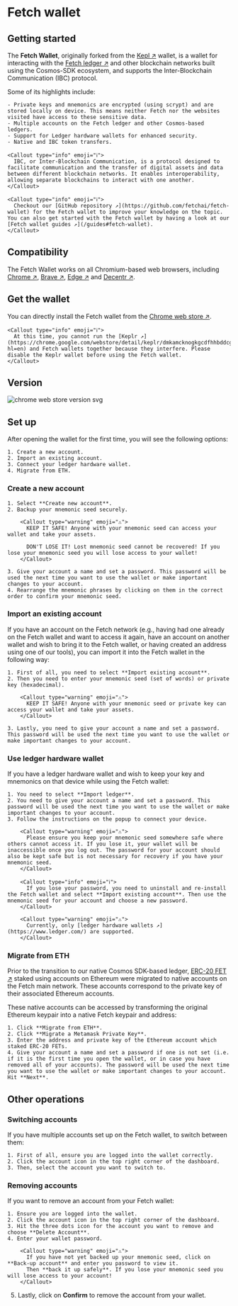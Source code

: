 
# Fetch wallet

## Getting started

The **Fetch Wallet**, originally forked from the [Kepl ↗️](https://github.com/chainapsis/keplr-wallet) wallet, is a wallet for interacting with the [Fetch ledger ↗️](/concepts/fetch-network/ledger/intro) and other blockchain networks built using the Cosmos-SDK ecosystem, and supports the Inter-Blockchain Communication (IBC) protocol.

Some of its highlights include:

    - Private keys and mnemonics are encrypted (using scrypt) and are stored locally on device. This means neither Fetch nor the websites visited have access to these sensitive data.
    - Multiple accounts on the Fetch ledger and other Cosmos-based ledgers.
    - Support for Ledger hardware wallets for enhanced security.
    - Native and IBC token transfers.

    <Callout type="info" emoji="ℹ️">
      IBC, or Inter-Blockchain Communication, is a protocol designed to facilitate communication and the transfer of digital assets and data between different blockchain networks. It enables interoperability, allowing separate blockchains to interact with one another.
    </Callout>

    <Callout type="info" emoji="ℹ️">
      Checkout our [GitHub repository ↗️](https://github.com/fetchai/fetch-wallet) for the Fetch wallet to improve your knowledge on the topic. You can also get started with the Fetch wallet by having a look at our [Fetch wallet guides ↗️](/guides#fetch-wallet).
    </Callout>

## Compatibility

The Fetch Wallet works on all Chromium-based web browsers, including [Chrome ↗️](https://www.google.com/chrome/), [Brave ↗️](https://brave.com/), [Edge ↗️](https://www.microsoft.com/edge) and [Decentr ↗️](https://decentr.net/).

## Get the wallet

You can directly install the Fetch wallet from the [Chrome web store ↗️](https://chrome.google.com/webstore/detail/fetchai-network-wallet/ellkdbaphhldpeajbepobaecooaoafpg/related?hl=en-GB).

    <Callout type="info" emoji="ℹ️">
      At this time, you cannot run the [Keplr ↗️](https://chrome.google.com/webstore/detail/keplr/dmkamcknogkgcdfhhbddcghachkejeap?hl=en) and Fetch wallets together because they interfere. Please disable the Keplr wallet before using the Fetch wallet.
    </Callout>

## Version

![chrome web store version svg](https://img.shields.io/chrome-web-store/v/ellkdbaphhldpeajbepobaecooaoafpg)

## Set up

After opening the wallet for the first time, you will see the following options:

    1. Create a new account.
    2. Import an existing account.
    3. Connect your ledger hardware wallet.
    4. Migrate from ETH.

### Create a new account

    1. Select **Create new account**.
    2. Backup your mnemonic seed securely.

        <Callout type="warning" emoji="⚠️">
          KEEP IT SAFE! Anyone with your mnemonic seed can access your wallet and take your assets.

          DON'T LOSE IT! Lost mnemonic seed cannot be recovered! If you lose your mnemonic seed you will lose access to your wallet!
        </Callout>

    3. Give your account a name and set a password. This password will be used the next time you want to use the wallet or make important changes to your account.
    4. Rearrange the mnemonic phrases by clicking on them in the correct order to confirm your mnemonic seed.

### Import an existing account

If you have an account on the Fetch network (e.g., having had one already on the Fetch wallet and want to access it again, have an account on another wallet and wish to bring it to the Fetch wallet, or having created an address using one of our tools), you can import it into the Fetch wallet in the following way:


    1. First of all, you need to select **Import existing account**.
    2. Then you need to enter your mnemonic seed (set of words) or private key (hexadecimal).

        <Callout type="warning" emoji="⚠️">
          KEEP IT SAFE! Anyone with your mnemonic seed or private key can access your wallet and take your assets.
        </Callout>

    3. Lastly, you need to give your account a name and set a password. This password will be used the next time you want to use the wallet or make important changes to your account.

### Use ledger hardware wallet

If you have a ledger hardware wallet and wish to keep your key and mnemonics on that device while using the Fetch wallet:

    1. You need to select **Import ledger**.
    2. You need to give your account a name and set a password. This password will be used the next time you want to use the wallet or make important changes to your account.
    3. Follow the instructions on the popup to connect your device.

        <Callout type="warning" emoji="⚠️">
          Please ensure you keep your mnemonic seed somewhere safe where others cannot access it. If you lose it, your wallet will be inaccessible once you log out. The password for your account should also be kept safe but is not necessary for recovery if you have your mnemonic seed.
        </Callout>

        <Callout type="info" emoji="ℹ️">
          If you lose your password, you need to uninstall and re-install the Fetch wallet and select **Import existing account**. Then use the mnemonic seed for your account and choose a new password.
        </Callout>

        <Callout type="warning" emoji="⚠️">
          Currently, only [ledger hardware wallets ↗️](https://www.ledger.com/) are supported.
        </Callout>

### Migrate from ETH

Prior to the transition to our native Cosmos SDK-based ledger, [ERC-20 FET ↗️](/concepts/fetch-network/native-and-erc20-fet-tokens) staked using accounts on Ethereum were migrated to native accounts on the Fetch main network. These accounts correspond to the private key of their associated Ethereum accounts.

These native accounts can be accessed by transforming the original Ethereum keypair into a native Fetch keypair and address:

    1. Click **Migrate from ETH**.
    2. Click **Migrate a Metamask Private Key**.
    3. Enter the address and private key of the Ethereum account which staked ERC-20 FETs.
    4. Give your account a name and set a password if one is not set (i.e. if it is the first time you open the wallet, or in case you have removed all of your accounts). The password will be used the next time you want to use the wallet or make important changes to your account. Hit **Next**.

## Other operations

### Switching accounts

If you have multiple accounts set up on the Fetch wallet, to switch between them:

    1. First of all, ensure you are logged into the wallet correctly.
    2. Click the account icon in the top right corner of the dashboard.
    3. Then, select the account you want to switch to.

### Removing accounts

If you want to remove an account from your Fetch wallet:

    1. Ensure you are logged into the wallet.
    2. Click the account icon in the top right corner of the dashboard.
    3. Hit the three dots icon for the account you want to remove and choose **Delete Account**.
    4. Enter your wallet password.

        <Callout type="warning" emoji="⚠️">
          If you have not yet backed up your mnemonic seed, click on **Back-up account** and enter you password to view it.
          Then **back it up safely**. If you lose your mnemonic seed you will lose access to your account!
        </Callout>

5. Lastly, click on **Confirm** to remove the account from your wallet.

